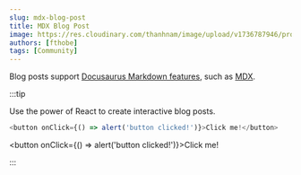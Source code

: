```yaml
---
slug: mdx-blog-post
title: MDX Blog Post
image: https://res.cloudinary.com/thanhnam/image/upload/v1736787946/project/docusaurus-tailwind-shadcn-template/blog_vep2ri.jpg
authors: [fthobe]
tags: [Community]
---
```


Blog posts support [Docusaurus Markdown features](https://docusaurus.io/docs/markdown-features), such as [MDX](https://mdxjs.com/).

:::tip

Use the power of React to create interactive blog posts.

```js
<button onClick={() => alert('button clicked!')}>Click me!</button>
```

<button onClick={() => alert('button clicked!')}>Click me!</button>

:::
